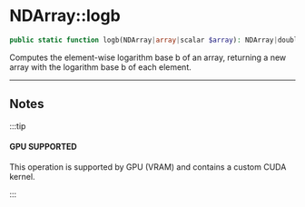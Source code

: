 
# NDArray::logb

```php
public static function logb(NDArray|array|scalar $array): NDArray|double;
```
Computes the element-wise logarithm base b of an array, returning
a new array with the logarithm base b of each element.

---

## Notes

:::tip

#### GPU SUPPORTED
This operation is supported by GPU (VRAM) and contains a custom CUDA kernel.

:::
